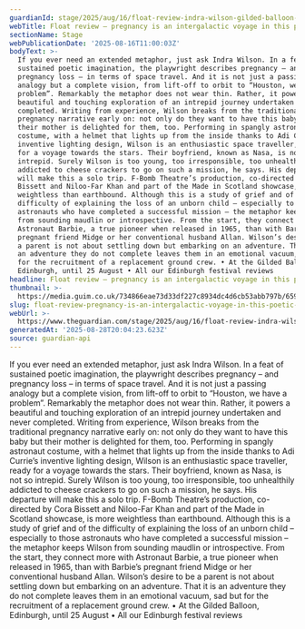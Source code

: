```yaml
---
guardianId: stage/2025/aug/16/float-review-indra-wilson-gilded-balloon-edinburgh
webTitle: Float review – pregnancy is an intergalactic voyage in this poetic solo
sectionName: Stage
webPublicationDate: '2025-08-16T11:00:03Z'
bodyText: >-
  If you ever need an extended metaphor, just ask Indra Wilson. In a feat of
  sustained poetic imagination, the playwright describes pregnancy – and
  pregnancy loss – in terms of space travel. And it is not just a passing
  analogy but a complete vision, from lift-off to orbit to “Houston, we have a
  problem”. Remarkably the metaphor does not wear thin. Rather, it powers a
  beautiful and touching exploration of an intrepid journey undertaken and never
  completed. Writing from experience, Wilson breaks from the traditional
  pregnancy narrative early on: not only do they want to have this baby but
  their mother is delighted for them, too. Performing in spangly astronaut
  costume, with a helmet that lights up from the inside thanks to Adi Currie’s
  inventive lighting design, Wilson is an enthusiastic space traveller, ready
  for a voyage towards the stars. Their boyfriend, known as Nasa, is not so
  intrepid. Surely Wilson is too young, too irresponsible, too unhealthily
  addicted to cheese crackers to go on such a mission, he says. His departure
  will make this a solo trip. F-Bomb Theatre’s production, co-directed by Cora
  Bissett and Niloo-Far Khan and part of the Made in Scotland showcase, is more
  weightless than earthbound. Although this is a study of grief and of the
  difficulty of explaining the loss of an unborn child – especially to those
  astronauts who have completed a successful mission – the metaphor keeps Wilson
  from sounding maudlin or introspective. From the start, they connect more with
  Astronaut Barbie, a true pioneer when released in 1965, than with Barbie’s
  pregnant friend Midge or her conventional husband Allan. Wilson’s desire to be
  a parent is not about settling down but embarking on an adventure. That it is
  an adventure they do not complete leaves them in an emotional vacuum, sad but
  for the recruitment of a replacement ground crew. • At the Gilded Balloon,
  Edinburgh, until 25 August • All our Edinburgh festival reviews
headline: Float review – pregnancy is an intergalactic voyage in this poetic solo
thumbnail: >-
  https://media.guim.co.uk/734866eae73d33df227c8934dc4d6cb53abb797b/659_319_2800_2242/500.jpg
slug: float-review-pregnancy-is-an-intergalactic-voyage-in-this-poetic-solo
webUrl: >-
  https://www.theguardian.com/stage/2025/aug/16/float-review-indra-wilson-gilded-balloon-edinburgh
generatedAt: '2025-08-28T20:04:23.623Z'
source: guardian-api
---
```

If you ever need an extended metaphor, just ask Indra Wilson. In a feat of sustained poetic imagination, the playwright describes pregnancy – and pregnancy loss – in terms of space travel. And it is not just a passing analogy but a complete vision, from lift-off to orbit to “Houston, we have a problem”. Remarkably the metaphor does not wear thin. Rather, it powers a beautiful and touching exploration of an intrepid journey undertaken and never completed. Writing from experience, Wilson breaks from the traditional pregnancy narrative early on: not only do they want to have this baby but their mother is delighted for them, too. Performing in spangly astronaut costume, with a helmet that lights up from the inside thanks to Adi Currie’s inventive lighting design, Wilson is an enthusiastic space traveller, ready for a voyage towards the stars. Their boyfriend, known as Nasa, is not so intrepid. Surely Wilson is too young, too irresponsible, too unhealthily addicted to cheese crackers to go on such a mission, he says. His departure will make this a solo trip. F-Bomb Theatre’s production, co-directed by Cora Bissett and Niloo-Far Khan and part of the Made in Scotland showcase, is more weightless than earthbound. Although this is a study of grief and of the difficulty of explaining the loss of an unborn child – especially to those astronauts who have completed a successful mission – the metaphor keeps Wilson from sounding maudlin or introspective. From the start, they connect more with Astronaut Barbie, a true pioneer when released in 1965, than with Barbie’s pregnant friend Midge or her conventional husband Allan. Wilson’s desire to be a parent is not about settling down but embarking on an adventure. That it is an adventure they do not complete leaves them in an emotional vacuum, sad but for the recruitment of a replacement ground crew. • At the Gilded Balloon, Edinburgh, until 25 August • All our Edinburgh festival reviews
